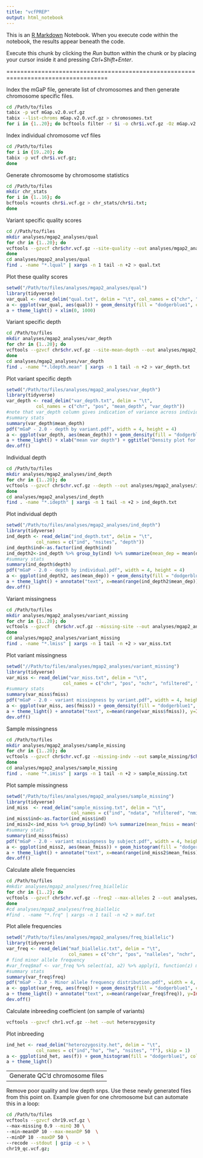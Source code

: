 ```yaml
---
title: "vcfPREP"
output: html_notebook
---
```


This is an [R Markdown](http://rmarkdown.rstudio.com) Notebook. When you execute code within the notebook, the results appear beneath the code. 

Execute this chunk by clicking the *Run* button within the chunk or by placing your cursor inside it and pressing *Ctrl+Shift+Enter*. 


===================================================================================



Index the mGaP file, generate list of chromosomes and then generate chromosome specific files.

```zsh
cd /Path/to/files
tabix -p vcf mGap.v2.0.vcf.gz
tabix --list-chroms mGap.v2.0.vcf.gz > chromosomes.txt 
for i in {1..20}; do bcftools filter -r $i -o chr$i.vcf.gz -Oz mGap.v2.0.vcf.gz; done
```

Index individual chromosome vcf files

```zsh
cd /Path/to/files
for i in {19..20}; do
tabix -p vcf chr$i.vcf.gz;
done
```

Generate chromosome by chromosome statistics

```zsh
cd /Path/to/files
mkdir chr_stats
for i in {1..16}; do
bcftools +counts chr$i.vcf.gz > chr_stats/chr$i.txt;
done
```


Variant specific quality scores

```zsh
cd //Path/to/files
mkdir analyses/mgap2_analyses/qual
for chr in {1..20}; do
vcftools --gzvcf chr$chr.vcf.gz --site-quality --out analyses/mgap2_analyses/qual/$chr;
done
cd analyses/mgap2_analyses/qual
find . -name "*.lqual" | xargs -n 1 tail -n +2 > qual.txt
```

Plot these quality scores

```r
setwd("/Path/to/files/analyses/mgap2_analyses/qual")
library(tidyverse)
var_qual <- read_delim("qual.txt", delim = "\t", col_names = c("chr", "pos", "qual"), skip = 1)
a <- ggplot(var_qual, aes(qual)) + geom_density(fill = "dodgerblue1", colour = "black", alpha = 0.3)
a + theme_light() + xlim(0, 1000)
```

Variant specific depth

```zsh
cd /Path/to/files
mkdir analyses/mgap2_analyses/var_depth
for chr in {1..20}; do
vcftools --gzvcf chr$chr.vcf.gz --site-mean-depth --out analyses/mgap2_analyses/var_depth/$chr;
done
cd analyses/mgap2_analyses/var_depth
find . -name "*.ldepth.mean" | xargs -n 1 tail -n +2 > var_depth.txt
```

Plot variant specific depth

```r
setwd("/Path/to/files/analyses/mgap2_analyses/var_depth")
library(tidyverse)
var_depth <- read_delim("var_depth.txt", delim = "\t",
           col_names = c("chr", "pos", "mean_depth", "var_depth"))
#note that var_depth column gives indication of variance across individuals for each variant
#summary stats
summary(var_depth$mean_depth)
pdf("mGaP - 2.0 - depth by variant.pdf", width = 4, height = 4)
a <- ggplot(var_depth, aes(mean_depth)) + geom_density(fill = "dodgerblue1", colour = "black", alpha = 0.3)
a + theme_light() + xlab("mean var depth") + ggtitle("Density plot for mean variant depth \n across individuals in mGaP2.0") + theme(plot.title=element_text(vjust=-2.5)) + xlim(0,100)
dev.off()
```

Individual depth

```zsh
cd /Path/to/files
mkdir analyses/mgap2_analyses/ind_depth
for chr in {1..20}; do
vcftools --gzvcf chr$chr.vcf.gz --depth --out analyses/mgap2_analyses/ind_depth/$chr;
done
cd analyses/mgap2_analyses/ind_depth
find . -name "*.idepth" | xargs -n 1 tail -n +2 > ind_depth.txt
```

Plot individual depth

```r
setwd("/Path/to/files/analyses/mgap2_analyses/ind_depth")
library(tidyverse)
ind_depth <- read_delim("ind_depth.txt", delim = "\t",
           col_names = c("ind", "nsites", "depth"))
ind_depth$ind<-as.factor(ind_depth$ind)
ind_depth2<-ind_depth %>% group_by(ind) %>% summarize(mean_dep = mean(depth))
#summary stats
summary(ind_depth$depth)
pdf("mGaP - 2.0 - depth by individual.pdf", width = 4, height = 4)
a <- ggplot(ind_depth2, aes(mean_dep)) + geom_density(fill = "dodgerblue1", colour = "black", alpha = 0.3)
a + theme_light() + annotate("text", x=mean(range(ind_depth2$mean_dep)), y=Inf, label="Density plot for depth by indiv in mGaP2.0", vjust=1.5, size=3) + xlab("mean indiv depth")
dev.off()
```

Variant missingness

```zsh
cd /Path/to/files
mkdir analyses/mgap2_analyses/variant_missing
for chr in {1..20}; do
vcftools --gzvcf  chr$chr.vcf.gz --missing-site --out analyses/mgap2_analyses/variant_missing/$chr;
done
cd analyses/mgap2_analyses/variant_missing
find . -name "*.lmiss" | xargs -n 1 tail -n +2 > var_miss.txt
```

Plot variant missingness

```r
setwd("//Path/to/files/analyses/mgap2_analyses/variant_missing")
library(tidyverse)
var_miss <- read_delim("var_miss.txt", delim = "\t",
                     col_names = c("chr", "pos", "nchr", "nfiltered", "nmiss", "fmiss"))
#summary stats
summary(var_miss$fmiss)
pdf("mGaP - 2.0 - variant missingness by variant.pdf", width = 4, height = 4)
a <- ggplot(var_miss, aes(fmiss)) + geom_density(fill = "dodgerblue1", colour = "black", alpha = 0.3)
a + theme_light() + annotate("text", x=mean(range(var_miss$fmiss)), y=Inf, label="Density plot of variant missingness \n in mGaP2.0", vjust=1.5, size=3) + xlab("fraction missing")
dev.off()
```

Sample missingness

```zsh
cd /Path/to/files
mkdir analyses/mgap2_analyses/sample_missing
for chr in {1..20}; do
vcftools --gzvcf chr$chr.vcf.gz --missing-indv --out sample_missing/$chr;
done
cd analyses/mgap2_analyses/sample_missing
find . -name "*.imiss" | xargs -n 1 tail -n +2 > sample_missing.txt
```

Plot sample missingness

```r
setwd("/Path/to/files/analyses/mgap2_analyses/sample_missing")
library(tidyverse)
ind_miss  <- read_delim("sample_missing.txt", delim = "\t",
                        col_names = c("ind", "ndata", "nfiltered", "nmiss", "fmiss"), skip = 1)
ind_miss$ind<-as.factor(ind_miss$ind)
ind_miss2<-ind_miss %>% group_by(ind) %>% summarize(mean_fmiss = mean(fmiss))
#summary stats
summary(ind_miss$fmiss)
pdf("mGaP - 2.0 - variant missingness by subject.pdf", width = 4, height = 4)
a <- ggplot(ind_miss2, aes(mean_fmiss)) + geom_histogram(fill = "dodgerblue1", colour = "black", alpha = 0.3)
a + theme_light() + annotate("text", x=mean(range(ind_miss2$mean_fmiss)), y=Inf, label="Density plot of sample missingness \n in mGaP2.0 -- by subject", vjust=1.5, size=4) + xlab("fraction missing")
dev.off()
```

Calculate allele frequencies

```zsh
cd /Path/to/files
#mkdir analyses/mgap2_analyses/freq_biallelic
for chr in {1..2}; do
vcftools --gzvcf chr$chr.vcf.gz --freq2 --max-alleles 2 --out analyses/mgap2_analyses/freq_biallelic/$chr; 
done
#cd analyses/mgap2_analyses/freq_biallelic
#find . -name "*.frq" | xargs -n 1 tail -n +2 > maf.txt
```

Plot allele frequencies

```r
setwd("/Path/to/files/analyses/mgap2_analyses/freq_biallelic")
library(tidyverse)
var_freq <- read_delim("maf_biallelic.txt", delim = "\t",
                       col_names = c("chr", "pos", "nalleles", "nchr", "freq"))
# find minor allele frequency
#var_freq$maf <- var_freq %>% select(a1, a2) %>% apply(1, function(z) min(z))
#summary stats
summary(var_freq$freq)
pdf("mGaP - 2.0 - Minor allele frequency distribution.pdf", width = 4, height = 4)
a <- ggplot(var_freq, aes(freq)) + geom_density(fill = "dodgerblue1", colour = "black", alpha = 0.3)
a + theme_light() + annotate("text", x=mean(range(var_freq$freq)), y=Inf, label="Density plot of allele freq \n in mGaP2.0", vjust=1.5, size=4) + xlab("minor allele freq")
dev.off()
```

Calculate inbreeding coefficient (on sample of variants)

```zsh
vcftools --gzvcf chr1.vcf.gz --het --out heterozygosity
```

Plot inbreeding

```r
ind_het <- read_delim("heterozygosity.het", delim = "\t",
           col_names = c("ind","ho", "he", "nsites", "f"), skip = 1)
a <- ggplot(ind_het, aes(f)) + geom_histogram(fill = "dodgerblue1", colour = "black", alpha = 0.3)
a + theme_light()
```


-----
Generate QC'd chromosome files
-----


Remove poor quality and low depth snps. Use these newly generated files from this point on. Example given for one chromosome but can automate this in a loop:

```zsh
cd /Path/to/files
vcftools --gzvcf chr19.vcf.gz \
--max-missing 0.9 --minQ 30 \
--min-meanDP 10 --max-meanDP 50  \
--minDP 10 --maxDP 50 \
--recode --stdout | gzip -c > \
chr19_qc.vcf.gz;
```
